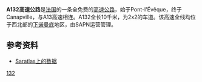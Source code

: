 '''A132高速公路'''是[[法国|法国]]的一条全免费的[[高速公路|高速公路]]，始于Pont-l'Évêque，终于Canapville，与A13高速相连。A132全长10千米，为2x2的车道。该高速全线均位于西北部的[[下诺曼底|下诺曼底]]地区，由SAPN运营管理。

==参考资料==
{{Attached KML|display=title,inline}}
*[http://saratlas.free.fr/index.php?page=autoroute&route=a132&lang=fr Saratlas上的数据]{{Wayback|url=http://saratlas.free.fr/index.php?page=autoroute&route=a132&lang=fr |date=20160304023619 }}{{fr}}


{{法国高速公路}}
[[Category:法国高速公路|132]]